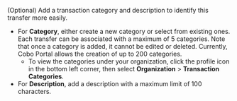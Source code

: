 (Optional) Add a transaction category and description to identify this transfer more easily.
  - For **Category**, either create a new category or select from existing ones. Each transfer can be associated with a maximum of 5 categories. Note that once a category is added, it cannot be edited or deleted. Currently, Cobo Portal allows the creation of up to 200 categories.
      - To view the categories under your organization, click the profile icon in the bottom left corner, then select **Organization** > **Transaction Categories**.
  - For **Description**, add a description with a maximum limit of 100 characters.